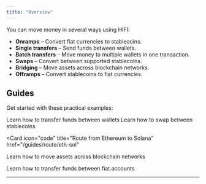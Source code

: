 ```yaml
---
title: "Overview"
---
```


You can move money in several ways using HIFI:

- **Onramps** – Convert fiat currencies to stablecoins.
- **Single transfers** – Send funds between wallets.
- **Batch transfers** – Move money to multiple wallets in one transaction.
- **Swaps** – Convert between supported stablecoins.
- **Bridging** – Move assets across blockchain networks.
- **Offramps** – Convert stablecoins to fiat currencies.

## Guides

Get started with these practical examples:

<Card icon="code" title="Send USDC" href="/guides/send/usdc">
  Learn how to transfer funds between wallets
</Card>

<Card icon="code" title="Convert USDC to USDT" href="/guides/convert/usdc-usdt">
  Learn how to swap between stablecoins
</Card>

<Card
  icon="code"
  title="Route from Ethereum to Solana"
  href="/guides/route/eth-sol"
>
  Learn how to move assets across blockchain networks
</Card>

<Card icon="code" title="Send USD to MXN" href="/guides/send/usdc-mxn">
  Learn how to transfer funds between fiat accounts
</Card>

---

